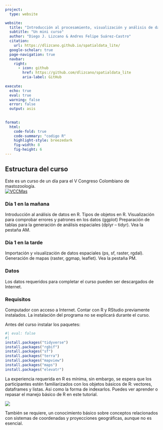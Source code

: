 ```yaml
---
project:
  type: website

website:
  title: "Introducción al procesamiento, visualización y análisis de datos espaciales en R"
  subtitle: "Un mini curso"
  author: "Diego J. Lizcano & Andres Felipe Suárez-Castro"
  citation: 
    url: https://dlizcano.github.io/spatialdata_lite/
  google-scholar: true
  page-navigation: true
  navbar:
    right:
      - icon: github
        href: https://github.com/dlizcano/spatialdata_lite
        aria-label: GitHub
        
execute: 
  echo: true
  eval: true
  warning: false
  error: false
  output: asis
  
  
format: 
  html: 
    code-fold: true
    code-summary: "codigo R"
    highlight-style: breezedark
    fig-width: 8
    fig-height: 6
---
```


## Estructura del curso

Este es un curso de un día para el V Congreso Colombiano de mastozoología.\
[![VCCMas](img/Logo_VCCM.png)](https://academicovccmyopal.wixsite.com/my-site)

### Día 1 en la mañana

Introducción al análisis de datos en R. Tipos de objetos en R. Visualización para comprobar errores y patrones en los datos (ggplot) Preparación de tablas para la generación de análisis espaciales (dplyr – tidyr). Vea la pestaña AM.

### Día 1 en la tarde

Importación y visualización de datos espaciales (ps, sf, raster, rgdal). Generación de mapas (raster, ggmap, leaflet). Vea la pestaña PM. 

### Datos

Los datos requeridos para completar el curso pueden ser descargados de Internet.

### Requisitos

Computador con acceso a Internet. Contar con R y RStudio previamente instalados. La instalación del programa no se explicará durante el curso.

Antes del curso instalar los paquetes:

```r
#| eval: false
#| 
install.packages("tidyverse")
install.packages("rgbif")
install.packages("sf")
install.packages("terra")
install.packages("mapview")
install.packages("maps")
install.packages("elevatr")


```

La experiencia requerida en R es mínima, sin embargo, se espera que los participantes estén familiarizados con los objetos básicos de R: vectores, dataframes y listas. Asi como la forma de indexarlos. Puedes ver aprender o repasar el manejo básico de R en  este tutorial.  

[![](img/tutorialR.jpg)](https://dlizcano.github.io/IntroR)

También se requiere, un conocimiento básico sobre conceptos relacionados con sistemas de coordenadas y proyecciones geográficas, aunque no es esencial.
